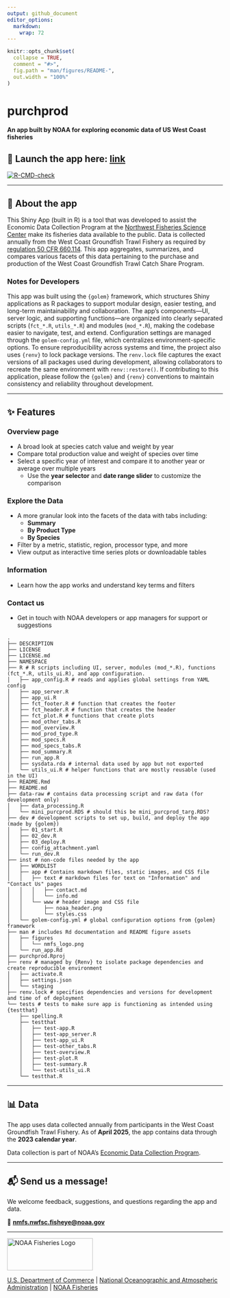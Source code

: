 ```yaml
---
output: github_document
editor_options: 
  markdown: 
    wrap: 72
---
```


<!-- README.md is generated from README.Rmd. Please edit that file -->


<!-- You'll still need to render `README.Rmd` regularly, to keep `README.md` -->
<!-- up-to-date. `devtools::build_readme()` is handy for this. -->

```r
knitr::opts_chunk$set(
  collapse = TRUE,
  comment = "#>",
  fig.path = "man/figures/README-",
  out.width = "100%"
)
```

# purchprod

**An app built by NOAA for exploring economic data of US West Coast
fisheries**

## 🚀 Launch the app here: [link]()

<!-- badges: start -->

[![R-CMD-check](https://github.com/ramhunte/purchprod/actions/workflows/R-CMD-check.yaml/badge.svg)](https://github.com/ramhunte/purchprod/actions/workflows/R-CMD-check.yaml)

<!-- badges: end -->

------------------------------------------------------------------------

## 🧭 About the app

This Shiny App (built in R) is a tool that was developed to assist the
Economic Data Collection Program at the
<a href="https://www.fisheries.noaa.gov/about/northwest-fisheries-science-center" target="_blank">Northwest
Fisheries Science Center</a> make its fisheries data available to the
public. Data is collected annually from the West Coast Groundfish Trawl
Fishery as required by
<a href="https://www.ecfr.gov/current/title-50/chapter-VI/part-660/subpart-D/section-660.114" target="_blank">regulation
50 CFR 660.114</a>. This app aggregates, summarizes, and compares
various facets of this data pertaining to the purchase and production of
the West Coast Groundfish Trawl Catch Share Program.

### Notes for Developers

This app was built using the `{golem}` framework, which structures Shiny
applications as R packages to support modular design, easier testing,
and long-term maintainability and collaboration. The app's
components—UI, server logic, and supporting functions—are organized into
clearly separated scripts (`fct_*.R`, `utils_*.R`) and modules
(`mod_*.R`), making the codebase easier to navigate, test, and extend.
Configuration settings are managed through the `golem-config.yml` file,
which centralizes environment-specific options. To ensure
reproducibility across systems and time, the project also uses `{renv}`
to lock package versions. The `renv.lock` file captures the exact
versions of all packages used during development, allowing collaborators
to recreate the same environment with `renv::restore()`. If contributing
to this application, please follow the `{golem}` and `{renv}`
conventions to maintain consistency and reliability throughout
development.

------------------------------------------------------------------------

## ✨ Features

### **Overview page**

-   A broad look at species catch value and weight by year
-   Compare total production value and weight of species over time
-   Select a specific year of interest and compare it to another year or
    average over multiple years
    -   Use the **year selector** and **date range slider** to customize
        the comparison

### **Explore the Data**

-   A more granular look into the facets of the data with tabs
    including:
    -   **Summary**
    -   **By Product Type**
    -   **By Species**
-   Filter by a metric, statistic, region, processor type, and more
-   View output as interactive time series plots or downloadable tables

### **Information**

-   Learn how the app works and understand key terms and filters

### **Contact us**

- Get in touch with NOAA developers or app managers for support or suggestions

```         
.
├── DESCRIPTION 
├── LICENSE 
├── LICENSE.md 
├── NAMESPACE 
├── R # R scripts including UI, server, modules (mod_*.R), functions (fct_*.R, utils_ui.R), and app configuration.
│   ├── app_config.R # reads and applies global settings from YAML config
│   ├── app_server.R
│   ├── app_ui.R
│   ├── fct_footer.R # function that creates the footer
│   ├── fct_header.R # function that creates the header
│   ├── fct_plot.R # functions that create plots
│   ├── mod_other_tabs.R 
│   ├── mod_overview.R
│   ├── mod_prod_type.R
│   ├── mod_specs.R
│   ├── mod_specs_tabs.R
│   ├── mod_summary.R
│   ├── run_app.R
│   ├── sysdata.rda # internal data used by app but not exported
│   └── utils_ui.R # helper functions that are mostly reusable (used in the UI)
├── README.Rmd
├── README.md
├── data-raw # contains data processing script and raw data (for development only)
│   ├── data_processing.R 
│   └── mini_purcprod.RDS # should this be mini_purcprod_targ.RDS?
├── dev # development scripts to set up, build, and deploy the app (made by {golem})
│   ├── 01_start.R
│   ├── 02_dev.R
│   ├── 03_deploy.R
│   ├── config_attachment.yaml
│   └── run_dev.R
├── inst # non-code files needed by the app
│   ├── WORDLIST
│   ├── app # Contains markdown files, static images, and CSS file
│   │   ├── text # markdown files for text on "Information" and "Contact Us" pages
│   │   │   ├── contact.md
│   │   │   └── info.md
│   │   └── www # header image and CSS file
│   │       ├── noaa_header.png
│   │       └── styles.css
│   └── golem-config.yml # global configuration options from {golem} framework
├── man # includes Rd documentation and README figure assets
│   ├── figures
│   │   └── nmfs_logo.png
│   └── run_app.Rd
├── purchprod.Rproj
├── renv # managed by {Renv} to isolate package dependencies and create reproducible environment
│   ├── activate.R
│   ├── settings.json
│   └── staging
├── renv.lock # specifies dependencies and versions for development and time of of deployment
└── tests # tests to make sure app is functioning as intended using {testthat}
    ├── spelling.R
    ├── testthat
    │   ├── test-app.R
    │   ├── test-app_server.R
    │   ├── test-app_ui.R
    │   ├── test-other_tabs.R
    │   ├── test-overview.R
    │   ├── test-plot.R
    │   ├── test-summary.R
    │   └── test-utils_ui.R
    └── testthat.R
```

------------------------------------------------------------------------

## 📊 Data

The app uses data collected annually from participants in the West Coast
Groundfish Trawl Fishery. As of **April 2025**, the app contains data through the **2023 calendar year**.

Data collection is part of NOAA’s [Economic Data Collection
Program](https://www.fisheries.noaa.gov/west-coast/science-data/economic-data-collection-west-coast-groundfish-trawl-fishery).

------------------------------------------------------------------------

## 📬 Send us a message!

We welcome feedback, suggestions, and questions regarding the app and
data.

📧
[**nmfs.nwfsc.fisheye\@noaa.gov**](mailto:nmfs.nwfsc.fisheye@noaa.gov){.email}

------------------------------------------------------------------------

<img src="man/figures/nmfs_logo.png" alt="NOAA Fisheries Logo" width="200" style="height: 75px !important;"/>

[U.S. Department of Commerce](https://www.commerce.gov/) \| [National
Oceanographic and Atmospheric Administration](https://www.noaa.gov) \|
[NOAA Fisheries](https://www.fisheries.noaa.gov/)

